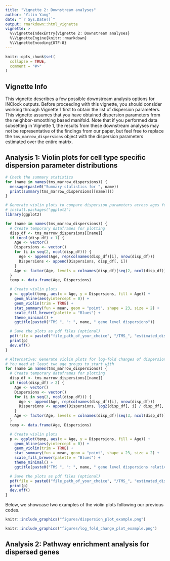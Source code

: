 ```yaml
---
title: "Vignette 2: Downstream analyses"
author: "Yilin Yang"
date: "`r Sys.Date()`"
output: rmarkdown::html_vignette
vignette: >
  %\VignetteIndexEntry{Vignette 2: Downstream analyses}
  %\VignetteEngine{knitr::rmarkdown}
  %\VignetteEncoding{UTF-8}
---
```


```r
knitr::opts_chunk$set(
  collapse = TRUE,
  comment = "#>"
)
```

## Vignette Info
This vignette describes a few possible downstream analysis options for INClock outputs. Before proceeding with this vignette, you should consider working through Vignette 1 first to obtain the list of dispersion parameters. This vignette assumes that you have obtained dispersion parameters from the neighbor-smoothing based manifold. Note that if you performed data subsetting in Vignette 1, the results from these downstream analyses may not be representative of the findings from our paper, but feel free to replace the `tms_marrow_dispersions` object with the dispersion parameters estimated over the entire matrix.

## Analysis 1: Violin plots for cell type specific dispersion parameter distributions

```r
# Check the summary statistics
for (name in names(tms_marrow_dispersions)) {
  message(paste0("Summary statistics for ", name))
  print(summary(tms_marrow_dispersions[[name]]))
}

# Generate violin plots to compare dispersion parameters across ages for each cell type
# install.packages("ggplot2")
library(ggplot2)

for (name in names(tms_marrow_dispersions)) {
  # Create temporary dataframes for plotting
  disp_df <- tms_marrow_dispersions[[name]]
  if (ncol(disp_df) > 1) {
    Age <- vector()
    Dispersions <- vector()
    for (i in seq(2, ncol(disp_df))) {
      Age <- append(Age, rep(colnames(disp_df)[i], nrow(disp_df)))
      Dispersions <- append(Dispersions, disp_df[, i])
    }
    Age <- factor(Age, levels = colnames(disp_df)[seq(2, ncol(disp_df))])
  }
  temp <- data.frame(Age, Dispersions)

  # Create violin plots
  p <- ggplot(temp, aes(x = Age, y = Dispersions, fill = Age)) +
    geom_hline(aes(yintercept = 0)) +
    geom_violin(trim = TRUE) +
    stat_summary(fun = mean, geom = "point", shape = 23, size = 2) +
    scale_fill_brewer(palette = "Blues") +
    theme_minimal() +
    ggtitle(paste0("TMS ", ": ", name, " gene level dispersions"))

  # Save the plots as pdf files (optional)
  pdf(file = paste0("file_path_of_your_choice", "/TMS_", "estimated_dispersion_", gsub(" ", "_", name), ".pdf")) # Replace with your own file path
  print(p)
  dev.off()
}

# Alternative: Generate violin plots for log-fold changes of dispersion parameters with respect to the youngest age group
# You need at least two age groups to start with
for (name in names(tms_marrow_dispersions)) {
  # Create temporary dataframes for plotting
  disp_df <- tms_marrow_dispersions[[name]]
  if (ncol(disp_df) > 2) {
    Age <- vector()
    Dispersions <- vector()
    for (i in seq(3, ncol(disp_df))) {
      Age <- append(Age, rep(colnames(disp_df)[i], nrow(disp_df)))
      Dispersions <- append(Dispersions, log2(disp_df[, i] / disp_df[, 2]))
    }
    Age <- factor(Age, levels = colnames(disp_df)[seq(3, ncol(disp_df))])
  }
  temp <- data.frame(Age, Dispersions)

  # Create violin plots
  p <- ggplot(temp, aes(x = Age, y = Dispersions, fill = Age)) +
    geom_hline(aes(yintercept = 0)) +
    geom_violin(trim = TRUE) +
    stat_summary(fun = mean, geom = "point", shape = 23, size = 2) +
    scale_fill_brewer(palette = "Blues") +
    theme_minimal() +
    ggtitle(paste0("TMS ", ": ", name, " gene level dispersions relative to ", colnames(disp_df)[2]))

  # Save the plots as pdf files (optional)
  pdf(file = paste0("file_path_of_your_choice", "/TMS_", "estimated_dispersion_", gsub(" ", "_", name), ".pdf")) # Replace with your own file path
  print(p)
  dev.off()
}
```

Below, we showcase two examples of the violin plots following our previous codes.

```r
knitr::include_graphics("figures/dispersion_plot_example.png")
```

```r
knitr::include_graphics("figures/log_fold_change_plot_example.png")
```

## Analysis 2: Pathway enrichment analysis for dispersed genes
